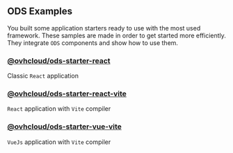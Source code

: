 
<Meta title="Code/Starters/Introduction" />

## ODS Examples

You built some application starters ready to use with the most used framework.
These samples are made in order to get started more efficiently.
They integrate `ODS` components and show how to use them.

### [@ovhcloud/ods-starter-react](?path=/story/code-starters-react-react--page)
Classic `React` application
### [@ovhcloud/ods-starter-react-vite](?path=/story/code-starters-react-react-vite--page)
`React` application with `Vite` compiler
### [@ovhcloud/ods-starter-vue-vite](?path=/story/code-starters-vue-vue-vite--page)
`VueJs` application with `Vite` compiler

